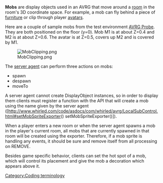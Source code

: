 '''Mobs''' are display objects used in an AVRG that move around a [[room]] in the room's 3D coordinate space. For example, a mob can fly behind a piece of [[furniture]] or clip through player [[avatar]]s.

Here are a couple of sample mobs from the test environment [http://code.threerings.net/svn/whirled/trunk/projects/avrg/probe AVRG Probe]. They are both positioned on the floor (y=0). Mob M1 is at about Z=0.4 and M2 is at about Z=0.6. The avatar is at Z=0.5, covers up M2 and is covered by M1.

[[Image:MobClipping.png]]

The [[server agent]] can perform three actions on mobs:
* spawn
* despawn
* moveTo

A server agent cannot create DisplayObject instances, so in order to display them clients must register a function with the API that will create a mob using the name given by the server agent ([http://www.whirled.com/code/asdocs/com/whirled/avrg/LocalSubControl.html#setMobSpriteExporter() setMobSpriteExporter()]).

When a player enters a new room or when the server agent spawns a mob in the player's current room, all mobs that are currently spawned in that room will be created using the exporter. Therefore, if a mob sprite is handling any events, it should be sure and remove itself from all processing on REMOVE.

Besides game specific behavior, clients can set the hot spot of a mob, which will control its placement and give the mob a decoration which appears above it.

[[Category:Coding terminology]]